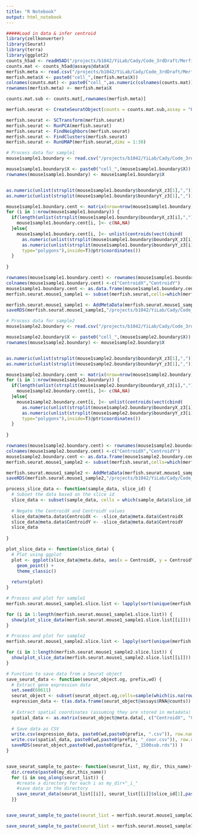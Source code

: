 ```yaml
---
title: "R Notebook"
output: html_notebook
---
```



```r

#####Load in data & infer centroid
library(zellkonverter)
library(Seurat)
library(terra)
library(ggplot2)
counts_h5ad <- readH5AD("/projects/b1042/YiLab/Cady/Code_3rdDraft/Merfish_3D//data/counts.h5ad")
counts.mat <- counts_h5ad@assays@data$X
merfish.meta <- read.csv("/projects/b1042/YiLab/Cady/Code_3rdDraft/Merfish_3D//data/cell_labels.csv")
merfish.meta$X <- paste0("cell_",(merfish.meta$X))
colnames(counts.mat) <- paste0("cell_",as.numeric(colnames(counts.mat)))
rownames(merfish.meta) <- merfish.meta$X

counts.mat.sub <- counts.mat[,rownames(merfish.meta)]

merfish.seurat <- CreateSeuratObject(counts = counts.mat.sub,assay = "RNA",meta.data = merfish.meta)

merfish.seurat <- SCTransform(merfish.seurat)
merfish.seurat <- RunPCA(merfish.seurat)
merfish.seurat <- FindNeighbors(merfish.seurat)
merfish.seurat <- FindClusters(merfish.seurat)
merfish.seurat <- RunUMAP(merfish.seurat,dims = 1:30)

# Process data for sample1
mouse1sample1.boundary <- read.csv("/projects/b1042/YiLab/Cady/Code_3rdDraft/Merfish_3D//data/segmented_cells_mouse1sample1.csv")

mouse1sample1.boundary$X <- paste0("cell_",(mouse1sample1.boundary$X))
rownames(mouse1sample1.boundary) <- mouse1sample1.boundary$X


as.numeric(unlist(strsplit(mouse1sample1.boundary$boundaryX_z3[1],",")))
as.numeric(unlist(strsplit(mouse1sample1.boundary$boundaryY_z3[1],",")))

mouse1sample1.boundary.cent <- matrix(nrow=nrow(mouse1sample1.boundary), ncol = 2)
for (i in 1:nrow(mouse1sample1.boundary)) {
  if(length(unlist(strsplit(mouse1sample1.boundary$boundaryX_z3[i],",")))<3){
    mouse1sample1.boundary.cent[i, ]<- c(NA,NA)
  }else{
    mouse1sample1.boundary.cent[i, ]<- unlist(centroids(vect(cbind(
      as.numeric(unlist(strsplit(mouse1sample1.boundary$boundaryX_z3[i],","))),
      as.numeric(unlist(strsplit(mouse1sample1.boundary$boundaryY_z3[i],",")))),
      type="polygons"),inside=T)@ptr$coordinates())
  }
  
}

rownames(mouse1sample1.boundary.cent) <- rownames(mouse1sample1.boundary)
colnames(mouse1sample1.boundary.cent) <-c("CentroidX","CentroidY")
mouse1sample1.boundary.cent <- as.data.frame(mouse1sample1.boundary.cent)
merfish.seurat.mouse1_sample1 <- subset(merfish.seurat,cells=which(merfish.seurat$sample_id%in%"mouse1_sample1"))

merfish.seurat.mouse1_sample1 <- AddMetaData(merfish.seurat.mouse1_sample1,mouse1sample1.boundary.cent)
saveRDS(merfish.seurat.mouse1_sample1,"/projects/b1042/YiLab/Cady/Code_3rdDraft/Merfish_3D//merfish.seurat.mouse1_sample1.rds")
```

```r
# Process data for sample2
mouse1sample2.boundary <- read.csv("/projects/b1042/YiLab/Cady/Code_3rdDraft/Merfish_3D//data/segmented_cells_mouse1sample2.csv")

mouse1sample2.boundary$X <- paste0("cell_",(mouse1sample2.boundary$X))
rownames(mouse1sample2.boundary) <- mouse1sample2.boundary$X


as.numeric(unlist(strsplit(mouse1sample2.boundary$boundaryX_z3[1],",")))
as.numeric(unlist(strsplit(mouse1sample2.boundary$boundaryY_z3[1],",")))

mouse1sample2.boundary.cent <- matrix(nrow=nrow(mouse1sample2.boundary), ncol = 2)
for (i in 1:nrow(mouse1sample2.boundary)) {
  if(length(unlist(strsplit(mouse1sample2.boundary$boundaryX_z3[i],",")))<3){
    mouse1sample2.boundary.cent[i, ]<- c(NA,NA)
  }else{
    mouse1sample2.boundary.cent[i, ]<- unlist(centroids(vect(cbind(
      as.numeric(unlist(strsplit(mouse1sample2.boundary$boundaryX_z3[i],","))),
      as.numeric(unlist(strsplit(mouse1sample2.boundary$boundaryY_z3[i],",")))),
      type="polygons"),inside=T)@ptr$coordinates())
  }
  
}

rownames(mouse1sample2.boundary.cent) <- rownames(mouse1sample2.boundary)
colnames(mouse1sample2.boundary.cent) <-c("CentroidX","CentroidY")
mouse1sample2.boundary.cent <- as.data.frame(mouse1sample2.boundary.cent)
merfish.seurat.mouse1_sample2 <- subset(merfish.seurat,cells=which(merfish.seurat$sample_id%in%"mouse1_sample2"))

merfish.seurat.mouse1_sample2 <- AddMetaData(merfish.seurat.mouse1_sample2,mouse1sample2.boundary.cent)
saveRDS(merfish.seurat.mouse1_sample2,"/projects/b1042/YiLab/Cady/Code_3rdDraft/Merfish_3D//merfish.seurat.mouse1_sample2.rds")
```

```r
process_slice_data <- function(sample_data, slice_id) {
  # Subset the data based on the slice id
  slice_data <- subset(sample_data, cells = which(sample_data$slice_id %in% slice_id))
  
  # Negate the CentroidX and CentroidY values
  slice_data@meta.data$CentroidX <- -slice_data@meta.data$CentroidX
  slice_data@meta.data$CentroidY <- -slice_data@meta.data$CentroidY
  slice_data
  
}

plot_slice_data <- function(slice_data) {
  # Plot using ggplot
  plot <- ggplot(slice_data@meta.data, aes(x = CentroidX, y = CentroidY, color = subclass)) +
    geom_point() +
    theme_classic()
  
  return(plot)
}

```


```r
# Process and plot for sample1
merfish.seurat.mouse1_sample1.slice.list <- lapply(sort(unique(merfish.seurat.mouse1_sample1$slice_id)), function(x) process_slice_data(merfish.seurat.mouse1_sample1, x))

for (i in 1:length(merfish.seurat.mouse1_sample1.slice.list)) {
  show(plot_slice_data(merfish.seurat.mouse1_sample1.slice.list[[i]]))
}

```
```r
# Process and plot for sample2
merfish.seurat.mouse1_sample2.slice.list <- lapply(sort(unique(merfish.seurat.mouse1_sample2$slice_id)), function(x) process_slice_data(merfish.seurat.mouse1_sample2, x))

for (i in 1:length(merfish.seurat.mouse1_sample2.slice.list)) {
  show(plot_slice_data(merfish.seurat.mouse1_sample2.slice.list[[i]]))
}

```


```r

# Function to save data from a Seurat object
save_seurat_data <- function(seurat_object.og, prefix,wd) {
  # Extract gene expression data
  set.seed(60611)
  seurat_object <- subset(seurat_object.og,cells=sample(which(is.na(rowSums(seurat_object.og@meta.data[, c("CentroidX", "CentroidY")]))==F),1500))
  expression_data <- t(as.data.frame(seurat_object@assays$RNA@counts))
  
  # Extract spatial coordinates (assuming they are stored in metadata)
  spatial_data <- as.matrix(seurat_object@meta.data[, c("CentroidX", "CentroidY")])
  
  # Save data as CSV
  write.csv(expression_data, paste0(wd,paste0(prefix, ".csv")), row.names = TRUE)
  write.csv(spatial_data, paste0(wd,paste0(prefix, "_coor.csv")), row.names = FALSE,col.names = F)
  saveRDS(seurat_object,paste0(wd,paste0(prefix, "_1500sub.rds")) )
}


save_seurat_sample_to_paste<- function(seurat_list, my_dir, this_name){
  dir.create(paste0(my_dir,this_name))
  for (i in seq_along(seurat_list)) {
    #create a directory for each i as my_dir+"_i_"
    #save data in the directory
    save_seurat_data(seurat_list[[i]], seurat_list[[i]]$slice_id[1],paste0(my_dir,this_name) )
  }}


save_seurat_sample_to_paste(seurat_list = merfish.seurat.mouse1_sample2.slice.list, my_dir="/projects/b1042/YiLab/Cady/Code_3rdDraft/Merfish_3D/",this_name="paste_sample2/")

save_seurat_sample_to_paste(seurat_list = merfish.seurat.mouse1_sample1.slice.list, my_dir="/projects/b1042/YiLab/Cady/Code_3rdDraft/Merfish_3D/",this_name="paste_sample1/")

```
